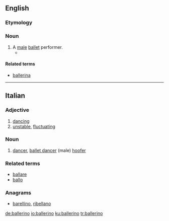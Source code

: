 ==English==

===Etymology===
{{etyl|it}}

===Noun===
{{en-noun}}

# A [[male]] [[ballet]] performer.
#*{{quote-news|year=2007|date=June 17|author=David Colman|title=The Merman of La Scala|work=New York Times|url=http://www.nytimes.com/2007/06/17/fashion/17POSS.html
|passage=As aware as you are, though, consider how much more keenly the leaping ballerinas and '''ballerinos''' of the world feel the tow with every move they make. }}

====Related terms====
* [[ballerina]]

----

==Italian==

===Adjective===
{{it-adj|ballerin}}

# [[dancing]]
# [[unstable]], [[fluctuating]]

===Noun===
{{it-noun|ballerin|m|o|i|f=ballerina}}

# [[dancer]], [[ballet dancer]] (male) [[hoofer]]

===Related terms===
* [[ballare]]
* [[ballo]]

===Anagrams===
* {{alphagram|abeillnor}} [[barellino#Italian|barellino]], [[ribellano#Italian|ribellano]]
[[de:ballerino]]
[[io:ballerino]]
[[ku:ballerino]]
[[tr:ballerino]]